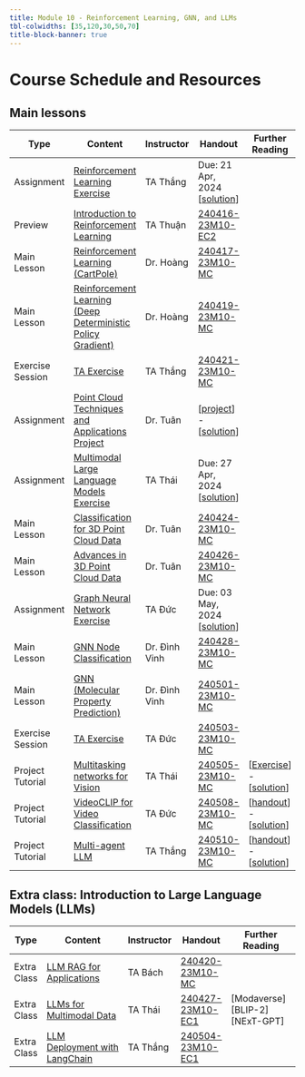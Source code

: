 ```yaml
---
title: Module 10 - Reinforcement Learning, GNN, and LLMs
tbl-colwidths: [35,120,30,50,70]
title-block-banner: true
---
```


# Course Schedule and Resources

## Main lessons

| Type| Content   | Instructor     | Handout      | Further Reading   |
|-------------|------------------------------------------------------------------|----------------|--------------|--------------------------------------------|
| <span class="badge rounded-pill bg-success">Assignment</span>  | [Reinforcement Learning Exercise](https://drive.google.com/file/d/1XGn_6XpZBOPLkUDg_iODBOxwVkJxSvcM/view?usp=drive_link)     | TA Thắng| Due: 21 Apr, 2024 <br/> [[solution](https://drive.google.com/file/d/1XGn_6XpZBOPLkUDg_iODBOxwVkJxSvcM/view?usp=drive_link)]      |   |
| Preview     | [Introduction to Reinforcement Learning](https://www.google.com/url?q=https://youtu.be/67cUGpOdwjI&sa=D&source=editors&ust=1724832556757768&usg=AOvVaw1ZKGSFwGyq_pYtQjufI0k8)  | TA Thuận| [240416-23M10-EC2](https://drive.google.com/drive/folders/1BEbvm_MJJ-8-UYrRcqzNgsiZVjO_7b46?usp=drive_link) |   |
| <span class="badge rounded-pill bg-primary">Main Lesson</span>  | [Reinforcement Learning (CartPole)](https://www.google.com/url?q=https://youtu.be/OgYC_dXWyc8&sa=D&source=editors&ust=1724832556758230&usg=AOvVaw26cP3G_j_j-AYw3tSn6veP)| Dr. Hoàng      | [240417-23M10-MC](https://drive.google.com/drive/folders/10PS5HhNbD-SdC0lW7Yi8eLPdjqqTZOt0?usp=drive_link) |   |
| <span class="badge rounded-pill bg-primary">Main Lesson</span>  | [Reinforcement Learning (Deep Deterministic Policy Gradient)](https://www.google.com/url?q=https://youtu.be/0KOuk0VVxYo&sa=D&source=editors&ust=1724832556758621&usg=AOvVaw2C_t_jlZJEwuo0WyPqnvHs)      | Dr. Hoàng      | [240419-23M10-MC](https://drive.google.com/drive/folders/1Fo1K71u6gnhK1YTGXzTBXZbElCnxbCXq?usp=drive_link) |   |
| <span class="badge rounded-pill bg-success">Exercise Session</span>     | [TA Exercise](https://www.google.com/url?q=https://youtu.be/LWBdqHG1Hw0&sa=D&source=editors&ust=1724832556758947&usg=AOvVaw3jUsTGp48gtfP6kL6rny2T)    | TA Thắng| [240421-23M10-MC](https://drive.google.com/drive/folders/1bFlS0xLGIpZSJJ8hyK0UYXGH_xpb4IvK?usp=drive_link) |   |
| <span class="badge rounded-pill bg-success">Assignment</span>  | [Point Cloud Techniques and Applications Project](https://www.google.com/url?q=https://drive.google.com/file/d/1lFg_T25zN6mFtfVip9ZgzpQCQ_zs3Kml/view&sa=D&source=editors&ust=1724832556759379&usg=AOvVaw2nitD77Jb_ojpjlJ_15ob1) | Dr. Tuân| [[project](https://drive.google.com/file/d/1wvdTXB20LfPqdoGDbFCngo2z3BfDYRZp/view?usp=drive_link)] - [[solution](https://drive.google.com/file/d/1UrfwYZX0T4ShXN15aD7JoagKU_FHARTG/view?usp=drive_link)]      |   |
| <span class="badge rounded-pill bg-success">Assignment</span>  | [Multimodal Large Language Models Exercise](https://www.google.com/url?q=https://drive.google.com/file/d/18TSBb1upiJkj3H8CxXD8MYV10LK7M1cj/view&sa=D&source=editors&ust=1724832556759677&usg=AOvVaw0EAXIP7rj04ZoIlsdXGY10)| TA Thái| Due: 27 Apr, 2024 <br/> [[solution](https://drive.google.com/file/d/1uim9UDpyXz3MCdzeRrcBUA6ut8wWyk1r/view?usp=drive_link)]     |   |
| <span class="badge rounded-pill bg-primary">Main Lesson</span>  | [Classification for 3D Point Cloud Data](https://www.google.com/url?q=https://youtu.be/ebQ3e8pGSSE&sa=D&source=editors&ust=1724832556760032&usg=AOvVaw3xftg57Gb9hORBWYqSfUcI)  | Dr. Tuân| [240424-23M10-MC](https://drive.google.com/drive/folders/1p9f3MqjSh52WMEP8tRctMwbK_7H7EnGi?usp=drive_link) |   |
| <span class="badge rounded-pill bg-primary">Main Lesson</span>  | [Advances in 3D Point Cloud Data](https://www.google.com/url?q=https://youtu.be/US2o866dCh8&sa=D&source=editors&ust=1724832556760424&usg=AOvVaw1wHJ2Jk2LwHAEECszJiJwu) | Dr. Tuân| [240426-23M10-MC](https://drive.google.com/drive/folders/1_c3umUx0NY89is_B4gTS2nw_JKds6sVS?usp=drive_link) |   |
| <span class="badge rounded-pill bg-success">Assignment</span>  | [Graph Neural Network Exercise](https://drive.google.com/file/d/1UjVRXIOowiloz5soQCmKSjOdLmTDMQ02/view?usp=drive_link)     | TA Đức| Due: 03 May, 2024 <br/> [[solution](https://drive.google.com/file/d/1F6H4GqApK1pBx8NzN6qM7H1A_3i7S0Kd/view?usp=drive_link)]      |   |
| <span class="badge rounded-pill bg-primary">Main Lesson</span>  | [GNN Node Classification](https://www.google.com/url?q=https://youtu.be/f1YQCJ9OfgI&sa=D&source=editors&ust=1724832556760734&usg=AOvVaw0t7NuHJBqThc1VIUxnkjKC) | Dr. Đình Vinh  | [240428-23M10-MC](https://drive.google.com/drive/folders/1S5aVka7tVVK9vdGlEsroj1o2m6s9hqzg?usp=drive_link) |   |
| <span class="badge rounded-pill bg-primary">Main Lesson</span>  | [GNN (Molecular Property Prediction)](https://www.google.com/url?q=https://youtu.be/OXxorkP-GKg&sa=D&source=editors&ust=1724832556761121&usg=AOvVaw0_05w28OfjzjKRMll9Ev5k)     | Dr. Đình Vinh  | [240501-23M10-MC](https://drive.google.com/drive/folders/1Wjc4OivDo56pt9j7oBnlVjmtpPheb2nn?usp=drive_link) |   |
| <span class="badge rounded-pill bg-success">Exercise Session</span>    | [TA Exercise](https://www.google.com/url?q=https://youtu.be/wlwqCc3kgUY&sa=D&source=editors&ust=1724832556761471&usg=AOvVaw3LCvMLSrE6z6Dy9O4GjQPv)    | TA Đức | [240503-23M10-MC](https://drive.google.com/drive/folders/1FM_1YHFEtUJjvxmMOqeqNxwupZfBOFTZ?usp=drive_link) |   |
| <span class="badge rounded-pill bg-warning">Project Tutorial</span>  | [Multitasking networks for Vision](https://www.google.com/url?q=https://youtu.be/zEEeuu6cA80&sa=D&source=editors&ust=1724832556761794&usg=AOvVaw2GHRbS3SlwvMrD4cbw4c6j)| TA Thái| [240505-23M10-MC](https://drive.google.com/drive/folders/1RSEztxAHuPcfS6DWqw7LbVn2rT1DCBiD?usp=drive_link) | [[Exercise](https://drive.google.com/file/d/1YdghVcvBqNRxBodsdM_n5R0fWCnjqiZ9/view?usp=drive_link)] - [[solution](https://drive.google.com/file/d/1Z8XGSROMPyaNy9AjORkzsebjxtwJJHCz/view?usp=drive_link)]|
| <span class="badge rounded-pill bg-warning">Project Tutorial</span>  | [VideoCLIP for Video Classification](https://www.google.com/url?q=https://youtu.be/mB0nSmeDWLs&sa=D&source=editors&ust=1724832556762206&usg=AOvVaw3eA3yVr2aqPIpRpGx8YXuQ)      | TA Đức | [240508-23M10-MC](https://drive.google.com/drive/folders/18SDA8o9LI9D0v6VfQxLABc6oEz1jJ6wa?usp=drive_link) | [[handout](https://drive.google.com/file/d/1UFGQdhQZyZnpM43jji1GiZTcnlo26Llf/view?usp=drive_link)] - [[solution](https://drive.google.com/file/d/18FexSPAycsWfnw9MCAPcenPAvR6A3wBy/view?usp=drive_link)]  |
| <span class="badge rounded-pill bg-warning">Project Tutorial</span>  | [Multi-agent LLM](https://www.google.com/url?q=https://youtu.be/TPc3ZGj4vZs&sa=D&source=editors&ust=1724832556762512&usg=AOvVaw3-dK_8oIDqDk98DTijAuZW)| TA Thắng| [240510-23M10-MC](https://drive.google.com/drive/folders/1urJmD8SiAos_3S2xWxAtsWMtLKIoVsQM?usp=drive_link) | [[handout](https://drive.google.com/file/d/1SA5muWBshQtsqgxiYBwnx2U34PvDwv9A/view?usp=drive_link)] - [[solution](https://drive.google.com/file/d/1x7h834-mIFEXMvodZf-Fsc6bChaYUI1U/view?usp=drive_link)]   |

## Extra class: Introduction to Large Language Models (LLMs)

| Type| Content   | Instructor     | Handout      | Further Reading   |
|-------------|------------------------------------------------------------------|----------------|--------------|--------------------------------------------|
| <span class="badge rounded-pill bg-info">Extra Class</span> | [LLM RAG for Applications](https://www.google.com/url?q=https://youtu.be/QM7_Xq6SzdE&sa=D&source=editors&ust=1724832556762972&usg=AOvVaw1l34gxUvn2cWrQhVIvNu2r)| TA Bách| [240420-23M10-MC](https://drive.google.com/drive/folders/1QeD4iEOqtPpvtntHnybq6NComjMk3uQ3?usp=drive_link) |   |
| <span class="badge rounded-pill bg-info">Extra Class</span> | [LLMs for Multimodal Data](https://www.google.com/url?q=https://youtu.be/14NHUCkTntk&sa=D&source=editors&ust=1724832556763321&usg=AOvVaw2ZozFP7k1w1U8e3tPMOQA7)| TA Thái| [240427-23M10-EC1](https://drive.google.com/drive/folders/1BTwYLzcLm8E5DKwoYxVAywXKsbONlfiO?usp=drive_link) | [Modaverse] [BLIP-2] [NExT-GPT]    |
| <span class="badge rounded-pill bg-info">Extra Class</span> | [LLM Deployment with LangChain](https://www.google.com/url?q=https://youtu.be/ndwR4byDvbQ&sa=D&source=editors&ust=1724832556763803&usg=AOvVaw06ILRVWpJDXkgCGFCXRa8k)   | TA Thắng| [240504-23M10-EC1](https://drive.google.com/drive/folders/1mJV-qgoU8knIQCZfqYs_LUMbIr10Xsaq?usp=drive_link) |